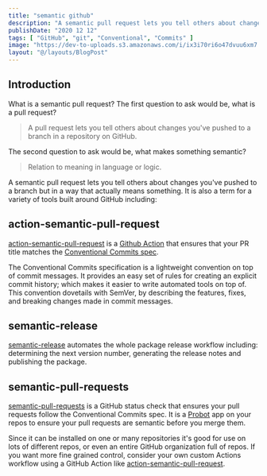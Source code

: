 ```yaml
---
title: "semantic github"
description: "A semantic pull request lets you tell others about changes you've pushed to a branch but in a way that actually means something."
publishDate: "2020 12 12"
tags: [ "GitHub", "git", "Conventional", "Commits" ]
image: "https://dev-to-uploads.s3.amazonaws.com/i/ix3i70ri6o47dvuu6xm7.jpg"
layout: "@/layouts/BlogPost"
---
```


## Introduction

What is a semantic pull request? The first question to ask would be, what is a pull request?
> A pull request lets you tell others about changes you've pushed to a branch in a repository on GitHub.

The second question to ask would be, what makes something semantic?
> Relation to meaning in language or logic.

A semantic pull request lets you tell others about changes you've pushed to a branch but in a way that actually means something. It is also a term for a variety of tools built around GitHub including:

## action-semantic-pull-request

[action-semantic-pull-request](https://github.com/amannn/action-semantic-pull-request) is a [Github Action](https://github.com/features/actions) that ensures that your PR title matches the [Conventional Commits spec](https://www.conventionalcommits.org/).

The Conventional Commits specification is a lightweight convention on top of commit messages. It provides an easy set of rules for creating an explicit commit history; which makes it easier to write automated tools on top of. This convention dovetails with SemVer, by describing the features, fixes, and breaking changes made in commit messages.

## semantic-release

[semantic-release](https://github.com/semantic-release/semantic-release) automates the whole package release workflow including: determining the next version number, generating the release notes and publishing the package.

## semantic-pull-requests

[semantic-pull-requests](https://github.com/zeke/semantic-pull-requests) is a GitHub status check that ensures your pull requests follow the Conventional Commits spec. It is a [Probot](https://probot.github.io/) app on your repos to ensure your pull requests are semantic before you merge them.

Since it can be installed on one or many repositories it's good for use on lots of different repos, or even an entire GitHub organization full of repos. If you want more fine grained control, consider your own custom Actions workflow using a GitHub Action like [action-semantic-pull-request](https://github.com/amannn/action-semantic-pull-request).